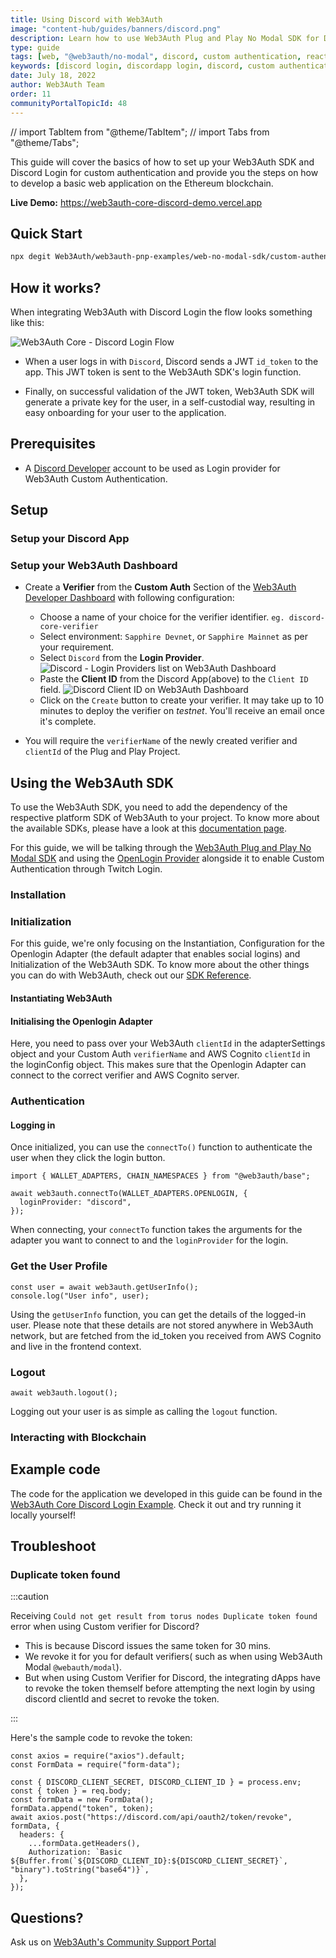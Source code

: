 ```yaml
---
title: Using Discord with Web3Auth
image: "content-hub/guides/banners/discord.png"
description: Learn how to use Web3Auth Plug and Play No Modal SDK for Discord login using Custom Authentication.
type: guide
tags: [web, "@web3auth/no-modal", discord, custom authentication, react, ethereum]
keywords: [discord login, discordapp login, discord, custom authentication, react, ethereum, solana]
date: July 18, 2022
author: Web3Auth Team
order: 11
communityPortalTopicId: 48
---
```


// import TabItem from "@theme/TabItem";
// import Tabs from "@theme/Tabs";

<SEO
  title="Using Discord with Web3Auth"
  description="This guide will cover the basics of how to set up your Web3Auth SDK and Discord Login for the custom authentication and provide you the steps on how to develop a basic web application on the Ethereum blockchain."
  image="https://web3auth.io/docs/content-hub/guides/banners/discord.png"
  slug="/content-hub/guides/discord"
/>

This guide will cover the basics of how to set up your Web3Auth SDK and Discord Login for custom authentication and provide you the steps on how to
develop a basic web application on the Ethereum blockchain.

**Live Demo:** https://web3auth-core-discord-demo.vercel.app

## Quick Start

```bash
npx degit Web3Auth/web3auth-pnp-examples/web-no-modal-sdk/custom-authentication/single-verifier-examples/discord-no-modal-example w3a-discord-demo && cd w3a-discord-demo && npm install && npm run start
```

## How it works?

When integrating Web3Auth with Discord Login the flow looks something like this:

![Web3Auth Core - Discord Login Flow](/images/implicit-flow.svg)

- When a user logs in with `Discord`, Discord sends a JWT `id_token` to the app. This JWT token is sent to the Web3Auth SDK's login function.

- Finally, on successful validation of the JWT token, Web3Auth SDK will generate a private key for the user, in a self-custodial way, resulting in
  easy onboarding for your user to the application.

## Prerequisites

<Web3AuthPrerequisites />

- A [Discord Developer](https://discord.com/developers/applications) account to be used as Login provider for Web3Auth Custom Authentication.

## Setup

### Setup your Discord App

<DiscordSetup />

### Setup your Web3Auth Dashboard

<SetupWeb3AuthDashboard />

- Create a **Verifier** from the **Custom Auth** Section of the [Web3Auth Developer Dashboard](https://dashboard.web3auth.io/) with following
  configuration:

  - Choose a name of your choice for the verifier identifier. `eg. discord-core-verifier`
  - Select environment: `Sapphire Devnet`, or `Sapphire Mainnet` as per your requirement.
  - Select `Discord` from the **Login Provider**. ![Discord - Login Providers list on Web3Auth Dashboard](/images/dashboard/create-verifier.png)
  - Paste the **Client ID** from the Discord App(above) to the `Client ID` field.
    ![Discord Client ID on Web3Auth Dashboard](/images/dashboard/create-verifier-discord.png)
  - Click on the `Create` button to create your verifier. It may take up to 10 minutes to deploy the verifier on _testnet_. You'll receive an email
    once it's complete.

- You will require the `verifierName` of the newly created verifier and `clientId` of the Plug and Play Project.

## Using the Web3Auth SDK

To use the Web3Auth SDK, you need to add the dependency of the respective platform SDK of Web3Auth to your project. To know more about the available
SDKs, please have a look at this [documentation page](/sdk).

For this guide, we will be talking through the [Web3Auth Plug and Play No Modal SDK](/sdk/pnp/web/no-modal) and using the
[OpenLogin Provider](/sdk/pnp/web/adapters/openlogin) alongside it to enable Custom Authentication through Twitch Login.

<SetupBaseProject />

### Installation

<Installation />

### Initialization

<InitializationIntro />

For this guide, we're only focusing on the Instantiation, Configuration for the Openlogin Adapter (the default adapter that enables social logins) and
Initialization of the Web3Auth SDK. To know more about the other things you can do with Web3Auth, check out our
[SDK Reference](/sdk/pnp/web/no-modal).

#### Instantiating Web3Auth

<InstantiationWeb3Auth />

#### Initialising the Openlogin Adapter

<OpenloginConfigCodeDiscord />

Here, you need to pass over your Web3Auth `clientId` in the adapterSettings object and your Custom Auth `verifierName` and AWS Cognito `clientId` in
the loginConfig object. This makes sure that the Openlogin Adapter can connect to the correct verifier and AWS Cognito server.

<InitializationWeb3Auth />

### Authentication

#### Logging in

Once initialized, you can use the `connectTo()` function to authenticate the user when they click the login button.

```tsx
import { WALLET_ADAPTERS, CHAIN_NAMESPACES } from "@web3auth/base";

await web3auth.connectTo(WALLET_ADAPTERS.OPENLOGIN, {
  loginProvider: "discord",
});
```

When connecting, your `connectTo` function takes the arguments for the adapter you want to connect to and the `loginProvider` for the login.

### Get the User Profile

```tsx
const user = await web3auth.getUserInfo();
console.log("User info", user);
```

Using the `getUserInfo` function, you can get the details of the logged-in user. Please note that these details are not stored anywhere in Web3Auth
network, but are fetched from the id_token you received from AWS Cognito and live in the frontend context.

### Logout

```tsx
await web3auth.logout();
```

Logging out your user is as simple as calling the `logout` function.

### Interacting with Blockchain

<InteractingWithBlockchain />

## Example code

The code for the application we developed in this guide can be found in the
[Web3Auth Core Discord Login Example](https://github.com/Web3Auth/web3auth-pnp-examples/tree/main/web-no-modal-sdk/custom-authentication/single-verifier-examples/discord-no-modal-example).
Check it out and try running it locally yourself!

## Troubleshoot

### Duplicate token found

:::caution

Receiving `Could not get result from torus nodes Duplicate token found` error when using Custom verifier for Discord?

- This is because Discord issues the same token for 30 mins.
- We revoke it for you for default verifiers( such as when using Web3Auth Modal `@webauth/modal`).
- But when using Custom Verifier for Discord, the integrating dApps have to revoke the token themself before attempting the next login by using
  discord clientId and secret to revoke the token.

:::

Here's the sample code to revoke the token:

```tsx
const axios = require("axios").default;
const FormData = require("form-data");

const { DISCORD_CLIENT_SECRET, DISCORD_CLIENT_ID } = process.env;
const { token } = req.body;
const formData = new FormData();
formData.append("token", token);
await axios.post("https://discord.com/api/oauth2/token/revoke", formData, {
  headers: {
    ...formData.getHeaders(),
    Authorization: `Basic ${Buffer.from(`${DISCORD_CLIENT_ID}:${DISCORD_CLIENT_SECRET}`, "binary").toString("base64")}`,
  },
});
```

## Questions?

Ask us on [Web3Auth's Community Support Portal](https://web3auth.io/community)
